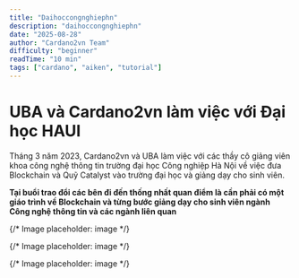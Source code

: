 ```yaml
---
title: "Daihoccongnghiephn"
description: "daihoccongnghiephn"
date: "2025-08-28"
author: "Cardano2vn Team"
difficulty: "beginner"
readTime: "10 min"
tags: ["cardano", "aiken", "tutorial"]
---
```


# UBA và Cardano2vn làm việc với Đại học HAUI

Tháng 3 năm 2023, Cardano2vn và UBA làm việc với các thầy cô giảng viên khoa công nghệ thông tin trường đại học Công nghiệp Hà Nội về việc đưa Blockchain và Quỹ Catalyst vào trường đại học và giảng dạy cho sinh viên.

**Tại buổi trao đổi các bên đi đến thống nhất quan điểm là cần phải có một giáo trình về Blockchain và từng bước giảng dạy cho sinh viên ngành Công nghệ thông tin và các ngành liên quan**

{/* Image placeholder: image */}

{/* Image placeholder: image */}

{/* Image placeholder: image */}
